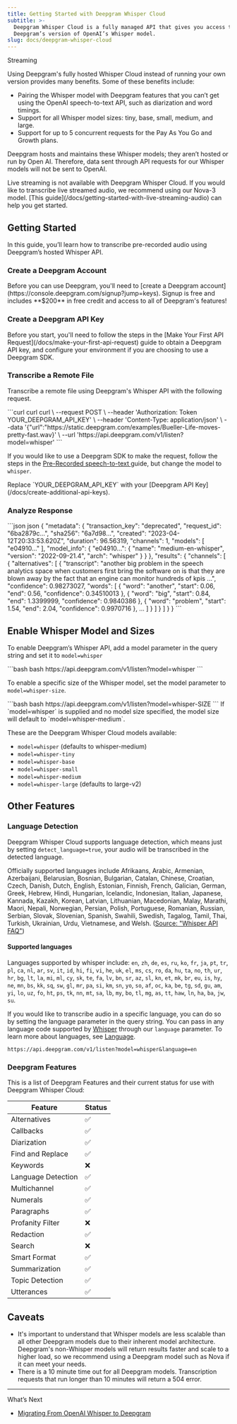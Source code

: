 ```yaml
---
title: Getting Started with Deepgram Whisper Cloud
subtitle: >-
  Deepgram Whisper Cloud is a fully managed API that gives you access to
  Deepgram’s version of OpenAI’s Whisper model.
slug: docs/deepgram-whisper-cloud
---
```



<Markdown src="../snippets/pre-recorded.mdx" /> Streaming

Using Deepgram's fully hosted Whisper Cloud instead of running your own version provides many benefits. Some of these benefits include:

* Pairing the Whisper model with Deepgram features that you can’t get using the OpenAI speech-to-text API, such as diarization and word timings.
* Support for all Whisper model sizes: tiny, base, small, medium, and large.
* Support for up to 5 concurrent requests for the Pay As You Go and Growth plans.

Deepgram hosts and maintains these Whisper models; they aren’t hosted or run by Open AI. Therefore, data sent through API requests for our Whisper models will not be sent to OpenAI.

<Warning>
  Live streaming is not available with Deepgram Whisper Cloud. If you would like to transcribe live streamed audio, we recommend using our Nova-3 model. [This guide](/docs/getting-started-with-live-streaming-audio) can help you get started.
</Warning>

## Getting Started

In this guide, you’ll learn how to transcribe pre-recorded audio using Deepgram’s hosted Whisper API.

### Create a Deepgram Account

<Info>
  Before you can use Deepgram, you'll need to [create a Deepgram account](https://console.deepgram.com/signup?jump=keys). Signup is free and includes **$200** in free credit and access to all of Deepgram's features!
</Info>

### Create a Deepgram API Key

<Info>
  Before you start, you'll need to follow the steps in the [Make Your First API Request](/docs/make-your-first-api-request) guide to obtain a Deepgram API key, and configure your environment if you are choosing to use a Deepgram SDK.
</Info>

### Transcribe a Remote File

Transcribe a remote file using Deepgram's Whisper API with the following request.

<CodeGroup>
  ```curl curl
  curl \
    --request POST \
    --header 'Authorization: Token YOUR_DEEPGRAM_API_KEY' \
    --header 'Content-Type: application/json' \
    --data '{"url":"https://static.deepgram.com/examples/Bueller-Life-moves-pretty-fast.wav}' \
    --url 'https://api.deepgram.com/v1/listen?model=whisper'
  ```
</CodeGroup>

If you would like to use a Deepgram SDK to make the request, follow the steps in the [Pre-Recorded speech-to-text ](/docs/getting-started-with-pre-recorded-audio)guide, but change the model to `whisper`.

<Warning>
  Replace `YOUR_DEEPGRAM_API_KEY` with your [Deepgram API Key](/docs/create-additional-api-keys).
</Warning>

### Analyze Response

<CodeGroup>
  ```json json
  {
    "metadata": {
      "transaction_key": "deprecated",
      "request_id": "6ba2879c...",
      "sha256": "6a7d98...",
      "created": "2023-04-12T20:33:53.620Z",
      "duration": 96.56319,
      "channels": 1,
      "models": [
        "e04910..."
      ],
      "model_info": {
        "e04910...": {
          "name": "medium-en-whisper",
          "version": "2022-09-21.4",
          "arch": "whisper"
        }
      }
    },
    "results": {
      "channels": [
        {
          "alternatives": [
            {
              "transcript": "another big problem in the speech analytics space when customers first bring the software on is that they are blown away by the fact that an engine can monitor hundreds of kpis ...",
              "confidence": 0.98273027,
              "words": [
                {
                  "word": "another",
                  "start": 0.06,
                  "end": 0.56,
                  "confidence": 0.34510013
                },
                {
                  "word": "big",
                  "start": 0.84,
                  "end": 1.3399999,
                  "confidence": 0.9840386
                },
                {
                  "word": "problem",
                  "start": 1.54,
                  "end": 2.04,
                  "confidence": 0.9970716
                },
              ...
              ]
            }
          ]
        }
      ]
    }
  }
  ```
</CodeGroup>

## Enable Whisper Model and Sizes

To enable Deepgram’s Whisper API, add a model parameter in the query string and set it to `model=whisper`

<CodeGroup>
  ```bash bash
  https://api.deepgram.com/v1/listen?model=whisper
  ```
</CodeGroup>

To enable a specific size of the Whisper model, set the model parameter to `model=whisper-size`.

<CodeGroup>
  ```bash bash
  https://api.deepgram.com/v1/listen?model=whisper-SIZE
  ```
</CodeGroup>

<Info>
  If `model=whisper` is supplied and no model size specified, the model size will default to `model=whisper-medium`.
</Info>

These are the Deepgram Whisper Cloud models available:

* `model=whisper` (defaults to whisper-medium)
* `model=whisper-tiny`
* `model=whisper-base`
* `model=whisper-small`
* `model=whisper-medium`
* `model=whisper-large` (defaults to large-v2)

## Other Features

### Language Detection

Deepgram Whisper Cloud supports language detection, which means just by setting `detect_language=true`, your audio will be transcribed in the detected language.

Officially supported languages include Afrikaans, Arabic, Armenian, Azerbaijani, Belarusian, Bosnian, Bulgarian, Catalan, Chinese, Croatian, Czech, Danish, Dutch, English, Estonian, Finnish, French, Galician, German, Greek, Hebrew, Hindi, Hungarian, Icelandic, Indonesian, Italian, Japanese, Kannada, Kazakh, Korean, Latvian, Lithuanian, Macedonian, Malay, Marathi, Maori, Nepali, Norwegian, Persian, Polish, Portuguese, Romanian, Russian, Serbian, Slovak, Slovenian, Spanish, Swahili, Swedish, Tagalog, Tamil, Thai, Turkish, Ukrainian, Urdu, Vietnamese, and Welsh. ([Source: "Whisper API FAQ"](https://help.openai.com/en/articles/7031512-whisper-api-faq))

#### Supported languages

Languages supported by whisper include: `en`, `zh`, `de`, `es`, `ru`, `ko`, `fr`, `ja`, `pt`, `tr`, `pl`, `ca`, `nl`, `ar`, `sv`, `it`, `id`, `hi`, `fi`, `vi`, `he`, `uk`, `el`, `ms`, `cs`, `ro`, `da`, `hu`, `ta`, `no`, `th`, `ur`, `hr`, `bg`, `lt`, `la`, `mi`, `ml`, `cy`, `sk`, `te`, `fa`, `lv`, `bn`, `sr`, `az`, `sl`, `kn`, `et`, `mk`, `br`, `eu`, `is`, `hy`, `ne`, `mn`, `bs`, `kk`, `sq`, `sw`, `gl`, `mr`, `pa`, `si`, `km`, `sn`, `yo`, `so`, `af`, `oc`, `ka`, `be`, `tg`, `sd`, `gu`, `am`, `yi`, `lo`, `uz`, `fo`, `ht`, `ps`, `tk`, `nn`, `mt`, `sa`, `lb`, `my`, `bo`, `tl`, `mg`, `as`, `tt`, `haw`, `ln`, `ha`, `ba`, `jw`, `su`.

If you would like to transcribe audio in a specific language, you can do so by setting the language parameter in the query string. You can pass in any language code supported by [Whisper](https://github.com/openai/whisper/blob/main/whisper/tokenizer.py) through our `language` parameter. To learn more about languages, see [Language](/docs/language/).

```
https://api.deepgram.com/v1/listen?model=whisper&language=en
```

### Deepgram Features

This is a list of Deepgram Features and their current status for use with Deepgram Whisper Cloud:

| Feature            | Status |
| ------------------ | ------ |
| Alternatives       | ✅      |
| Callbacks          | ✅      |
| Diarization        | ✅      |
| Find and Replace   | ✅      |
| Keywords           | ❌      |
| Language Detection | ✅      |
| Multichannel       | ✅      |
| Numerals           | ✅      |
| Paragraphs         | ✅      |
| Profanity Filter   | ❌      |
| Redaction          | ✅      |
| Search             | ❌      |
| Smart Format       | ✅      |
| Summarization      | ✅      |
| Topic Detection    | ✅      |
| Utterances         | ✅      |

## Caveats

* It's important to understand that Whisper models are less scalable than all other Deepgram models due to their inherent model architecture. Deepgram's non-Whisper models will return results faster and scale to a higher load, so we recommend using a Deepgram model such as Nova if it can meet your needs.
* There is a 10 minute time out for all Deepgram models. Transcription requests that run longer than 10 minutes will return a 504 error.

***

What’s Next

* [Migrating From OpenAI Whisper to Deepgram](/docs/migrating-from-openai-whisper-to-deepgram)
